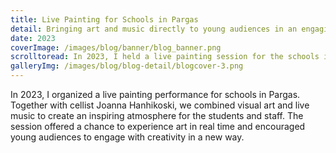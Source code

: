 ```yaml
---
title: Live Painting for Schools in Pargas
detail: Bringing art and music directly to young audiences in an engaging live session.
date: 2023
coverImage: /images/blog/banner/blog_banner.png
scrolltoread: In 2023, I held a live painting session for the schools in Pargas. During the performance, I painted on site while Joanna Hanhikoski played live cello music. The aim was to give students an opportunity to see the creative process up close and to show how visual art and music can create a shared experience.
galleryImg: /images/blog/blog-detail/blogcover-3.png
---
```


In 2023, I organized a live painting performance for schools in Pargas. Together with cellist Joanna Hanhikoski, we combined visual art and live music to create an inspiring atmosphere for the students and staff. The session offered a chance to experience art in real time and encouraged young audiences to engage with creativity in a new way.

